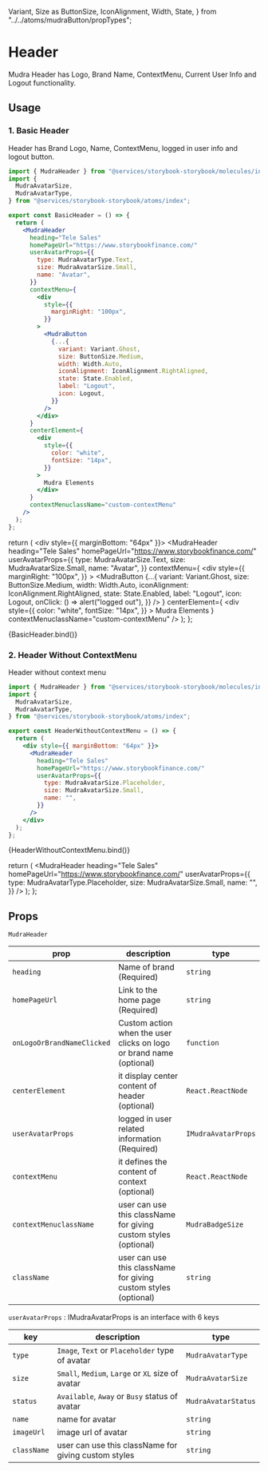   Variant,
  Size as ButtonSize,
  IconAlignment,
  Width,
  State,
} from "../../atoms/mudraButton/propTypes";

<Meta title="Molecules/Mudra Header" component={MudraHeader} />

# Header

Mudra Header has Logo, Brand Name, ContextMenu, Current User Info and Logout functionality.

## Usage

### 1. Basic Header

Header has Brand Logo, Name, ContextMenu, logged in user info and logout button.

```jsx
import { MudraHeader } from "@services/storybook-storybook/molecules/index";
import {
  MudraAvatarSize,
  MudraAvatarType,
} from "@services/storybook-storybook/atoms/index";

export const BasicHeader = () => {
  return (
    <MudraHeader
      heading="Tele Sales"
      homePageUrl="https://www.storybookfinance.com/"
      userAvatarProps={{
        type: MudraAvatarType.Text,
        size: MudraAvatarSize.Small,
        name: "Avatar",
      }}
      contextMenu={
        <div
          style={{
            marginRight: "100px",
          }}
        >
          <MudraButton
            {...{
              variant: Variant.Ghost,
              size: ButtonSize.Medium,
              width: Width.Auto,
              iconAlignment: IconAlignment.RightAligned,
              state: State.Enabled,
              label: "Logout",
              icon: Logout,
            }}
          />
        </div>
      }
      centerElement={
        <div
          style={{
            color: "white",
            fontSize: "14px",
          }}
        >
          Mudra Elements
        </div>
      }
      contextMenuclassName="custom-contextMenu"
    />
  );
};
```

  return (
    <div style={{ marginBottom: "64px" }}>
      <MudraHeader
        heading="Tele Sales"
        homePageUrl="https://www.storybookfinance.com/"
        userAvatarProps={{
          type: MudraAvatarSize.Text,
          size: MudraAvatarSize.Small,
          name: "Avatar",
        }}
        contextMenu={
          <div
            style={{
              marginRight: "100px",
            }}
          >
            <MudraButton
              {...{
                variant: Variant.Ghost,
                size: ButtonSize.Medium,
                width: Width.Auto,
                iconAlignment: IconAlignment.RightAligned,
                state: State.Enabled,
                label: "Logout",
                icon: Logout,
                onClick: () => alert("logged out"),
              }}
            />
          </div>
        }
        centerElement={
          <div
            style={{
              color: "white",
              fontSize: "14px",
            }}
          >
            Mudra Elements
          </div>
        }
        contextMenuclassName="custom-contextMenu"
      />
    </div>
  );
};

<Canvas>
  <Story name="BasicHeader">{BasicHeader.bind()}</Story>
</Canvas>

### 2. Header Without ContextMenu

Header without context menu

```jsx
import { MudraHeader } from "@services/storybook-storybook/molecules/index";
import {
  MudraAvatarSize,
  MudraAvatarType,
} from "@services/storybook-storybook/atoms/index";

export const HeaderWithoutContextMenu = () => {
  return (
    <div style={{ marginBottom: "64px" }}>
      <MudraHeader
        heading="Tele Sales"
        homePageUrl="https://www.storybookfinance.com/"
        userAvatarProps={{
          type: MudraAvatarSize.Placeholder,
          size: MudraAvatarSize.Small,
          name: "",
        }}
      />
    </div>
  );
};
```

<Canvas>
  <Story name="HeaderWithoutContextMenu">
    {HeaderWithoutContextMenu.bind()}
  </Story>
</Canvas>

  return (
    <MudraHeader
      heading="Tele Sales"
      homePageUrl="https://www.storybookfinance.com/"
      userAvatarProps={{
        type: MudraAvatarType.Placeholder,
        size: MudraAvatarSize.Small,
        name: "",
      }}
    />
  );
};

## Props

`MudraHeader`

<div style={{overflowX: 'auto'}}>

| prop                       | description                                                         | type                |
| -------------------------- | ------------------------------------------------------------------- | ------------------- |
| `heading`                  | Name of brand (Required)                                            | `string`            |
| `homePageUrl`              | Link to the home page (Required)                                    | `string`            |
| `onLogoOrBrandNameClicked` | Custom action when the user clicks on logo or brand name (optional) | `function`          |
| `centerElement`            | it display center content of header (optional)                      | `React.ReactNode`   |
| `userAvatarProps`          | logged in user related information (Required)                       | `IMudraAvatarProps` |
| `contextMenu`              | it defines the content of context (optional)                        | `React.ReactNode`   |
| `contextMenuclassName`     | user can use this className for giving custom styles (optional)     | `MudraBadgeSize`    |
| `className`                | user can use this className for giving custom styles (optional)     | `string`            |

</div>

`userAvatarProps` : IMudraAvatarProps is an interface with 6 keys

<div style={{overflowX: 'auto'}}>

| key         | description                                          | type                |
| ----------- | ---------------------------------------------------- | ------------------- |
| `type`      | `Image`, `Text` or `Placeholder` type of avatar      | `MudraAvatarType`   |
| `size`      | `Small`, `Medium`, `Large` or `XL` size of avatar    | `MudraAvatarSize`   |
| `status`    | `Available`, `Away` or `Busy` status of avatar       | `MudraAvatarStatus` |
| `name`      | name for avatar                                      | `string`            |
| `imageUrl`  | image url of avatar                                  | `string`            |
| `className` | user can use this className for giving custom styles | `string`            |

</div>
